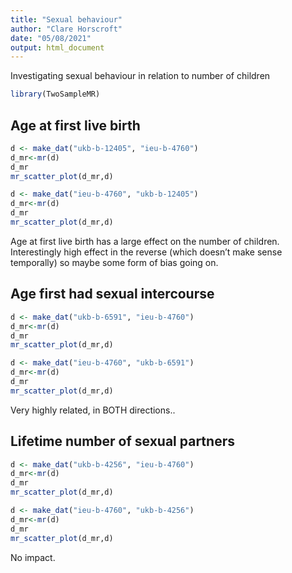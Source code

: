 ```yaml
---
title: "Sexual behaviour"
author: "Clare Horscroft"
date: "05/08/2021"
output: html_document
---
```


Investigating sexual behaviour in relation to number of children

```r
library(TwoSampleMR)
```

## Age at first live birth

```r
d <- make_dat("ukb-b-12405", "ieu-b-4760")
d_mr<-mr(d)
d_mr
mr_scatter_plot(d_mr,d)
```

```r
d <- make_dat("ieu-b-4760", "ukb-b-12405")
d_mr<-mr(d)
d_mr
mr_scatter_plot(d_mr,d)
```

Age at first live birth has a large effect on the number of children. Interestingly high effect in the reverse (which doesn't make sense temporally) so maybe some form of bias going on.

## Age first had sexual intercourse 

```r
d <- make_dat("ukb-b-6591", "ieu-b-4760")
d_mr<-mr(d)
d_mr
mr_scatter_plot(d_mr,d)
```

```r
d <- make_dat("ieu-b-4760", "ukb-b-6591")
d_mr<-mr(d)
d_mr
mr_scatter_plot(d_mr,d)
```

Very highly related, in BOTH directions..

## Lifetime number of sexual partners 

```r
d <- make_dat("ukb-b-4256", "ieu-b-4760")
d_mr<-mr(d)
d_mr
mr_scatter_plot(d_mr,d)
```

```r
d <- make_dat("ieu-b-4760", "ukb-b-4256")
d_mr<-mr(d)
d_mr
mr_scatter_plot(d_mr,d)
```

No impact.